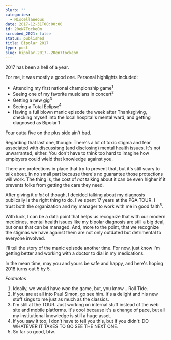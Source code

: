 ```yaml
---
blurb: ""
categories:
  - Miscellaneous
date: 2017-12-31T00:00:00
id: 20eN7TockeOm
scrubbed_2021: false
status: published
title: Bipolar 2017
type: post
slug: bipolar-2017--20en7tockeom
---
```


2017 has been a hell of a year. 

For me, it was mostly a good one. Personal highlights included:

- Attending my first national championship game<sup>1</sup>
- Seeing one of my favorite musicians in concert<sup>2</sup>
- Getting a new gig<sup>3</sup>
- Seeing a Total Eclipse<sup>4</sup>
- Having a full blown manic episode the week after Thanksgiving, checking myself into the local hospital's mental ward, and getting diagnosed as Bipolar 1

Four outta five on the plus side ain't bad.

Regarding that last one, though: There's a lot of toxic stigma and fear associated with discussisng (and disclosing) mental health issues. It's not unwarranted, either. You don't have to think too hard to imagine how employers could wield that knowledge against you.

There are protections in place that try to prevent that, but it's still scary to talk about. In no small part because there's no guarantee those protections will work. The thing is, the cost of _not_ talking about it can be even higher if it prevents folks from getting the care they need. 

After giving it _a lot_ of though, I decided talking about my diagnosis publically is the right thing to do. I've spent 17 years at the PGA TOUR. I trust both the organization and my manager to work with me in good faith<sup>5</sup>. 

With luck, I can be a data point that helps us recognize that with our modern medicines, mental health issues like my bipolar diagnosis are still a big deal, but ones that can be managed. And, more to the point, that we recognize the stigmas we have against them are not only outdated but detrimental to everyone involved. 

I'll tell the story of the manic episode another time. For now, just know I'm getting better and working with a doctor to dial in my medications. 

In the mean time, may you and yours be safe and happy, and here's hoping 2018 turns  out 5 by 5.


_Footnotes_

1. Ideally, we would have _won_ the game, but, you know... Roll Tide. 
2. If you are at all into Paul Simon, go see him. It's a delight and his new stuff sings to me just as much as the classics. 
3. I'm still at the TOUR. Just working on internal stuff instead of the web site and mobile platforms. It's cool because it's a change of pace, but all my institutional knowledge is still a huge asset. 
4. If you saw it too, I don't have to tell you this, but if you didn't: DO WHATEVER IT TAKES TO GO SEE THE NEXT ONE.
5. So far so good, btw.